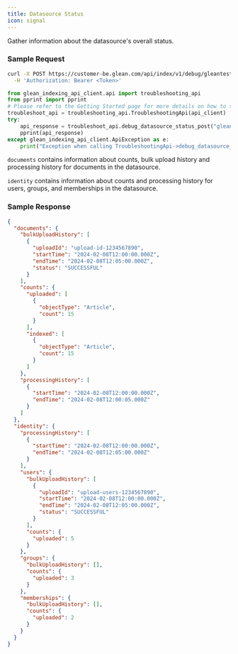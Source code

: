 ```yaml
---
title: Datasource Status
icon: signal
---
```


Gather information about the datasource's overall status.

### Sample Request

<CodeGroup>

```bash cURL
curl -X POST https://customer-be.glean.com/api/index/v1/debug/gleantest/status \
  -H 'Authorization: Bearer <Token>'
```

```python Python
from glean_indexing_api_client.api import troubleshooting_api
from pprint import pprint
# Please refer to the Getting Started page for more details on how to setup api_client
troubleshoot_api = troubleshooting_api.TroubleshootingApi(api_client)
try:
    api_response = troubleshoot_api.debug_datasource_status_post("gleantest")
    pprint(api_response)
except glean_indexing_api_client.ApiException as e:
    print("Exception when calling TroubleshootingApi->debug_datasource_status_post: %s\n" % e)
```

`documents` contains information about counts, bulk upload history and processing history for documents in the datasource.

`identity` contains information about counts and processing history for users, groups, and memberships in the datasource.

</CodeGroup>

### Sample Response

```json
{
  "documents": {
    "bulkUploadHistory": [
      {
        "uploadId": "upload-id-1234567890",
        "startTime": "2024-02-08T12:00:00.000Z",
        "endTime": "2024-02-08T12:05:00.000Z",
        "status": "SUCCESSFUL"
      }
    ],
    "counts": {
      "uploaded": [
        {
          "objectType": "Article",
          "count": 15
        }
      ],
      "indexed": [
        {
          "objectType": "Article",
          "count": 15
        }
      ]
    },
    "processingHistory": [
      {
        "startTime": "2024-02-08T12:00:00.000Z",
        "endTime": "2024-02-08T12:00:05.000Z"
      }
    ]
  },
  "identity": {
    "processingHistory": [
      {
        "startTime": "2024-02-08T12:00:00.000Z",
        "endTime": "2024-02-08T12:05:00.000Z"
      }
    ],
    "users": {
      "bulkUploadHistory": [
        {
          "uploadId": "upload-users-1234567890",
          "startTime": "2024-02-08T12:00:00.000Z",
          "endTime": "2024-02-08T12:05:00.000Z",
          "status": "SUCCESSFUL"
        }
      ],
      "counts": {
        "uploaded": 5
      }
    },
    "groups": {
      "bulkUploadHistory": [],
      "counts": {
        "uploaded": 3
      }
    },
    "memberships": {
      "bulkUploadHistory": [],
      "counts": {
        "uploaded": 2
      }
    }
  }
}
```
